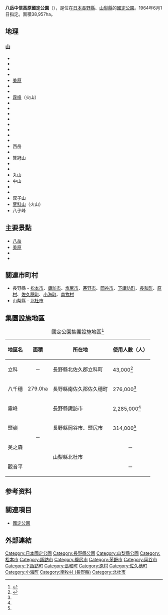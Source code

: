 {{Infobox protected area
| name            = 八岳中信高原國定公園
| alt_name        = Yatsugatake-Chūshin Kōgen Quasi-National Park<br>{{lang|ja|八ヶ岳中信高原国定公園}}
| iucn_category   = V
| photo           = Lake Shirakaba19n4272.jpg
| photo_width     = 
| photo_caption   = 蓼科山與白樺湖
| map             = Japan
| map_width       = 250
| location        = {{JPN}}[[長野縣|長野縣]]、[[山梨縣|山梨縣]]
| nearest_city    = 
| lat_d = 36
| lat_m = 07
| lat_s = 10
| lat_NS = N
| long_d = 138
| long_m = 25
| long_s = 11
| long_EW = E
| area            = {{convert|39857|ha|km2|sigfig=3}}<ref>{{Cite web |url=https://www.env.go.jp/park/doc/data/quasi/qnp_2.pdf |title=国定公園地種区分別面積 |year=2016 |format=PDF |publisher=[[環境省|環境省]] |accessdate=2016-08-24 |archive-date=2020-12-08 |archive-url=https://web.archive.org/web/20201208084302/https://www.env.go.jp/park/doc/data/quasi/qnp_2.pdf |dead-url=no }}</ref>
| established     = 1964年6月1日
| visitation_num  = 18,123,000人次
| visitation_year = 2018年
| visitation_ref  = <ref>{{Cite web |url=http://www.env.go.jp/park/doc/data/natural/data/naturalpark_6.xls |title=国定公園の利用者数（公園、年次別） |work=関連法令・各種資料 > 自然保護各種データ |publisher=環境省 |accessdate=2020-10-17 |archive-date=2020-10-10 |archive-url=https://web.archive.org/web/20201010195002/http://www.env.go.jp/park/doc/data/natural/data/naturalpark_6.xls |dead-url=no }}</ref>
| governing_body  = 長野縣廳、山梨縣廳
| url             = 
}}
'''八岳中信高原國定公園'''（{{jpn|j=八ヶ岳中信高原国定公園||hg=やつがたけちゅうしんこうげんこくていこうえん|rm=Yatsugatake-Chūshin Kōgen Kokutei Kōen}}），是位在[[日本|日本]][[長野縣|長野縣]]、[[山梨縣|山梨縣]]的[[國定公園|國定公園]]。1964年6月1日指定。面積38,957ha。

== 地理 ==
=== 山 ===
* {{link-ja|聖山 (長野縣)|聖山 (長野県)|聖山}}
* {{link-ja|冠著山|冠着山}}
* {{link-ja|三才山|三才山}}
* {{link-ja|武石峰|武石峰}}
* [[美原|美原]]
* {{link-ja|鉢伏山 (筑摩山地)|鉢伏山 (筑摩山地)|鉢伏山}}
* {{link-ja|高法師山|高ボッチ山}}
* [[霧峰_(日本)|霧峰]]（火山）
* {{link-ja|赤岳 (八岳山系)|赤岳 (八ヶ岳山系)|赤岳}}
* {{link-ja|橫岳 (八岳)|横岳 (八ヶ岳)|橫岳}}
* {{link-ja|硫磺岳 (八岳)|硫黄岳 (八ヶ岳)|硫磺岳}}
* {{link-ja|中岳 (八岳)|中岳 (八ヶ岳)|中岳}}
* {{link-ja|阿彌陀岳|阿弥陀岳}}
* {{link-ja|峰之松目|峰の松目}}
* {{link-ja|權現岳 (八岳)|権現岳 (八ヶ岳)|權現岳}}
* {{link-ja|編笠山|編笠山}}
* 西岳
* {{link-ja|天狗岳|天狗岳}}
* 箕冠山
* {{link-ja|根石岳|根石岳}}
* {{link-ja|茶臼山 (八岳)|茶臼山 (八ヶ岳)|茶臼山}}
* 丸山
* 中山
* {{link-ja|縞枯山|縞枯山}}
* {{link-ja|北橫岳|北横岳}}
* 双子山
* [[蓼科山|蓼科山]]（火山）
* 八子峰

== 主要景點 ==
* [[八岳|八岳]]
* [[美原|美原]]
* {{link-ja|蓼科高原|蓼科高原}}
* {{link-ja|白樺湖|白樺湖}}

== 關連市町村 ==
* 長野縣 - [[松本市|松本市]]、[[諏訪市|諏訪市]]、[[塩尻市|塩尻市]]、[[茅野市|茅野市]]、[[岡谷市|岡谷市]]、[[下諏訪町|下諏訪町]]、[[長和町|長和町]]、[[原村|原村]]、[[佐久穗町|佐久穗町]]、[[小海町|小海町]]、[[南牧村_(長野縣)|南牧村]]
* 山梨縣 - [[北杜市|北杜市]]
== 集團設施地區 ==
{| class="wikitable" style="text-align:left; font-size:95%"
|+ 國定公園集團設施地區<ref>{{Cite web |url=http://www.env.go.jp/park/doc/data/quasi/qnp_7.pdf |title=国定公園集団施設地区 |year=2020 |format=PDF |publisher=環境省 |accessdate=2020-10-17 |archive-date=2020-12-08 |archive-url=https://web.archive.org/web/20201208084333/http://www.env.go.jp/park/doc/data/quasi/qnp_7.pdf |dead-url=no }}</ref>
!地區名
!面積
!所在地
!使用人數（人）
|-
|立科||<div style="text-align: center;">－</div>||長野縣北佐久郡立科町||43,000<ref name="集団施設地区等利用者数">{{Cite web|url=http://www.env.go.jp/park/doc/data/natural/data/naturalpark_7.xls|title=国定公園集団施設地区等利用者数|publisher=環境省|accessdate=2020-10-17|archive-date=2020-12-08|archive-url=https://web.archive.org/web/20201208084338/http://www.env.go.jp/park/doc/data/natural/data/naturalpark_7.xls|dead-url=no}}</ref>
|-
|八千穗||279.0ha||長野縣南佐久郡佐久穗町||276,000<ref name="集団施設地区等利用者数"/>
|-
|霧峰||rowspan="4"|<div style="text-align: center;">－</div>||長野縣諏訪市||2,285,000<ref name="集団施設地区等利用者数"/>
|-
|鹽嶺||長野縣岡谷市、鹽尻市||314,000<ref name="集団施設地区等利用者数"/>
|-
|美之森||rowspan="2"|山梨縣北杜市||<div style="text-align: center;">－</div>
|-
|觀音平||<div style="text-align: center;">－</div>
|}

==参考资料==
{{Reflist}}

== 關連項目 ==
* [[國定公園|國定公園]]

== 外部連結 ==
{{commonscat|Yatsugatake-Chūshin Kōgen Quasi-National Park}}

{{国定公园列表}}
{{DEFAULTSORT:Yatsugatake Chushin Kogen}}

[[Category:日本國定公園|Category:日本國定公園]]
[[Category:長野縣公園|Category:長野縣公園]]
[[Category:山梨縣公園|Category:山梨縣公園]]
[[Category:松本市|Category:松本市]]
[[Category:諏訪市|Category:諏訪市]]
[[Category:鹽尻市|Category:鹽尻市]]
[[Category:茅野市|Category:茅野市]]
[[Category:岡谷市|Category:岡谷市]]
[[Category:下諏訪町|Category:下諏訪町]]
[[Category:長和町|Category:長和町]]
[[Category:原村|Category:原村]]
[[Category:佐久穗町|Category:佐久穗町]]
[[Category:小海町|Category:小海町]]
[[Category:南牧村_(長野縣)|Category:南牧村 (長野縣)]]
[[Category:北杜市|Category:北杜市]]